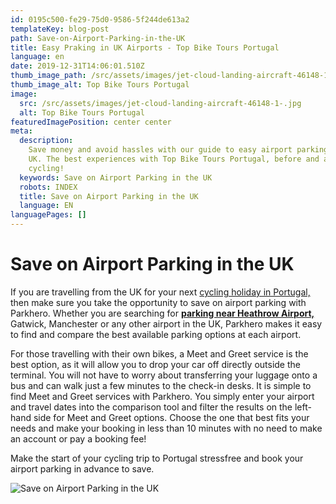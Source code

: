 ```yaml
---
id: 0195c500-fe29-75d0-9586-5f244de613a2
templateKey: blog-post
path: Save-on-Airport-Parking-in-the-UK
title: Easy Praking in UK Airports - Top Bike Tours Portugal
language: en
date: 2019-12-31T14:06:01.510Z
thumb_image_path: /src/assets/images/jet-cloud-landing-aircraft-46148-1-.jpg
thumb_image_alt: Top Bike Tours Portugal
image:
  src: /src/assets/images/jet-cloud-landing-aircraft-46148-1-.jpg
  alt: Top Bike Tours Portugal
featuredImagePosition: center center
meta:
  description:
    Save money and avoid hassles with our guide to easy airport parking in the
    UK. The best experiences with Top Bike Tours Portugal, before and after
    cycling!
  keywords: Save on Airport Parking in the UK
  robots: INDEX
  title: Save on Airport Parking in the UK
  language: EN
languagePages: []
---
```


# Save on Airport Parking in the UK

If you are travelling from the UK for your next
[cycling holiday in Portugal,](https://topbiketoursportugal.com/bike-tours-in-portugal/)
then make sure you take the opportunity to save on airport parking with
Parkhero. Whether you are searching for
[**parking near Heathrow Airport,**](https://www.parkhero.co.uk/heathrow-parking)
Gatwick, Manchester or any other airport in the UK, Parkhero makes it easy to
find and compare the best available parking options at each airport.

For those travelling with their own bikes, a Meet and Greet service is the best
option, as it will allow you to drop your car off directly outside the terminal.
You will not have to worry about transferring your luggage onto a bus and can
walk just a few minutes to the check-in desks. It is simple to find Meet and
Greet services with Parkhero. You simply enter your airport and travel dates
into the comparison tool and filter the results on the left-hand side for Meet
and Greet options. Choose the one that best fits your needs and make your
booking in less than 10 minutes with no need to make an account or pay a booking
fee!

Make the start of your cycling trip to Portugal stressfree and book your airport
parking in advance to save.

![Save on Airport Parking in the UK](/src/assets/images/bigplane.png 'Save on Airport Parking in the UK')
